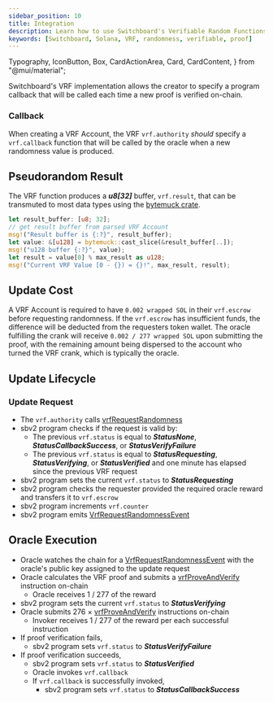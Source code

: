 ```yaml
---
sidebar_position: 10
title: Integration
description: Learn how to use Switchboard's Verifiable Random Functions
keywords: [Switchboard, Solana, VRF, randomness, verifiable, proof]
---
```


  Typography,
  IconButton,
  Box,
  CardActionArea,
  Card,
  CardContent,
} from "@mui/material";


Switchboard's VRF implementation allows the creator to specify a program
callback that will be called each time a new proof is verified on-chain.

### Callback

When creating a VRF Account, the VRF `vrf.authority` _should_ specify a
`vrf.callback` function that will be called by the oracle when a new randomness
value is produced.

<CallbackZC />

## Pseudorandom Result

The VRF function produces a **_u8[32]_** buffer, `vrf.result`, that can be
transmuted to most data types using the
[bytemuck crate](https://crates.io/crates/bytemuck).

```rust
let result_buffer: [u8; 32];
// get result buffer from parsed VRF Account
msg!("Result buffer is {:?}", result_buffer);
let value: &[u128] = bytemuck::cast_slice(&result_buffer[..]);
msg!("u128 buffer {:?}", value);
let result = value[0] % max_result as u128;
msg!("Current VRF Value [0 - {}) = {}!", max_result, result);
```

## Update Cost

A VRF Account is required to have `0.002 wrapped SOL` in their `vrf.escrow`
before requesting randomness. If the `vrf.escrow` has insufficient funds, the
difference will be deducted from the requesters token wallet. The oracle
fulfilling the crank will receive `0.002 / 277 wrapped SOL` upon submitting the
proof, with the remaining amount being dispersed to the account who turned the
VRF crank, which is typically the oracle.

## Update Lifecycle

### Update Request

- The `vrf.authority` calls
  [vrfRequestRandomness](/idl/instructions/vrfRequestRandomness)
- sbv2 program checks if the request is valid by:
  - The previous `vrf.status` is equal to **_StatusNone_**,
    **_StatusCallbackSuccess_**, or **_StatusVerifyFailure_**
  - The previous `vrf.status` is equal to **_StatusRequesting_**,
    **_StatusVerifying_**, or **_StatusVerified_** and one minute has elapsed
    since the previous VRF request
- sbv2 program sets the current `vrf.status` to **_StatusRequesting_**
- sbv2 program checks the requester provided the required oracle reward and
  transfers it to `vrf.escrow`
- sbv2 program increments `vrf.counter`
- sbv2 program emits
  [VrfRequestRandomnessEvent](/idl/events/VrfRequestRandomnessEvent)

## Oracle Execution

- Oracle watches the chain for a
  [VrfRequestRandomnessEvent](/idl/events/VrfRequestRandomnessEvent) with the
  oracle's public key assigned to the update request
- Oracle calculates the VRF proof and submits a
  [vrfProveAndVerify](/idl/instructions/vrfProveAndVerify) instruction on-chain
  - Oracle receives 1 / 277 of the reward
- sbv2 program sets the current `vrf.status` to **_StatusVerifying_**
- Oracle submits 276 × [vrfProveAndVerify](/idl/instructions/vrfProveAndVerify)
  instructions on-chain
  - Invoker receives 1 / 277 of the reward per each successful instruction
- If proof verification fails,
  - sbv2 program sets `vrf.status` to **_StatusVerifyFailure_**
- If proof verification succeeds,
  - sbv2 program sets `vrf.status` to **_StatusVerified_**
  - Oracle invokes `vrf.callback`
  - If `vrf.callback` is successfully invoked,
    - sbv2 program sets `vrf.status` to **_StatusCallbackSuccess_**
